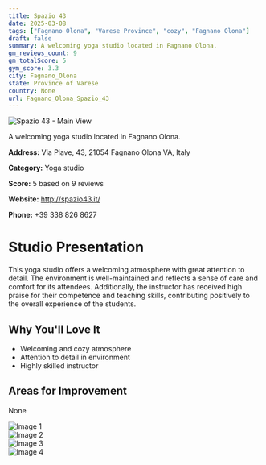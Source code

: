 ```yaml
---
title: Spazio 43
date: 2025-03-08
tags: ["Fagnano Olona", "Varese Province", "cozy", "Fagnano Olona"]  
draft: false
summary: A welcoming yoga studio located in Fagnano Olona.
gm_reviews_count: 9
gm_totalScore: 5
gym_score: 3.3
city: Fagnano_Olona
state: Province of Varese
country: None
url: Fagnano_Olona_Spazio_43
---
```


<div className="aspect-[16/9] relative my-8">
  <img 
    src="https://lh5.googleusercontent.com/p/AF1QipOA2PjR8xcH9SyezbHRUpsT-ArqLBoRCVY3Rpc=w1920-h1080-k-no"
    alt="Spazio 43 - Main View"
    className="object-cover absolute inset-0 w-full h-full rounded-lg"
  />
</div>

A welcoming yoga studio located in Fagnano Olona.

**Address:** Via Piave, 43, 21054 Fagnano Olona VA, Italy

**Category:** Yoga studio

**Score:** 5 based on 9 reviews

**Website:** http://spazio43.it/

**Phone:** +39 338 826 8627

# Studio Presentation

This yoga studio offers a welcoming atmosphere with great attention to detail. The environment is well-maintained and reflects a sense of care and comfort for its attendees. Additionally, the instructor has received high praise for their competence and teaching skills, contributing positively to the overall experience of the students.


## Why You'll Love It

- Welcoming and cozy atmosphere
- Attention to detail in environment
- Highly skilled instructor

## Areas for Improvement

None

<div className="grid grid-cols-1 xl:grid-cols-2 gap-4 my-8">
<div className="aspect-[4/3] relative"><img src="https://lh5.googleusercontent.com/p/AF1QipNmQ5ws9C69_CXtnxiW_9wASdpCjHplOtyEaPo=w1920-h1080-k-no" alt="Image 1" className="object-cover absolute inset-0 w-full h-full rounded-lg" /></div>
<div className="aspect-[4/3] relative"><img src="https://lh5.googleusercontent.com/p/AF1QipOjEIkfr7DMOwzkMp_uH8l4QeYsLQaRmVQL75U=w1920-h1080-k-no" alt="Image 2" className="object-cover absolute inset-0 w-full h-full rounded-lg" /></div>
<div className="aspect-[4/3] relative"><img src="https://lh5.googleusercontent.com/p/AF1QipMAxePFu5c6ZZxGCDiR02lrCkLydjr1DZRPFr0=w1920-h1080-k-no" alt="Image 3" className="object-cover absolute inset-0 w-full h-full rounded-lg" /></div>
<div className="aspect-[4/3] relative"><img src="https://lh5.googleusercontent.com/p/AF1QipOVMDc2nj-nEQzgnfuf1Lr7Zn9JefZCf8bJ15o=w1920-h1080-k-no" alt="Image 4" className="object-cover absolute inset-0 w-full h-full rounded-lg" /></div>
</div>